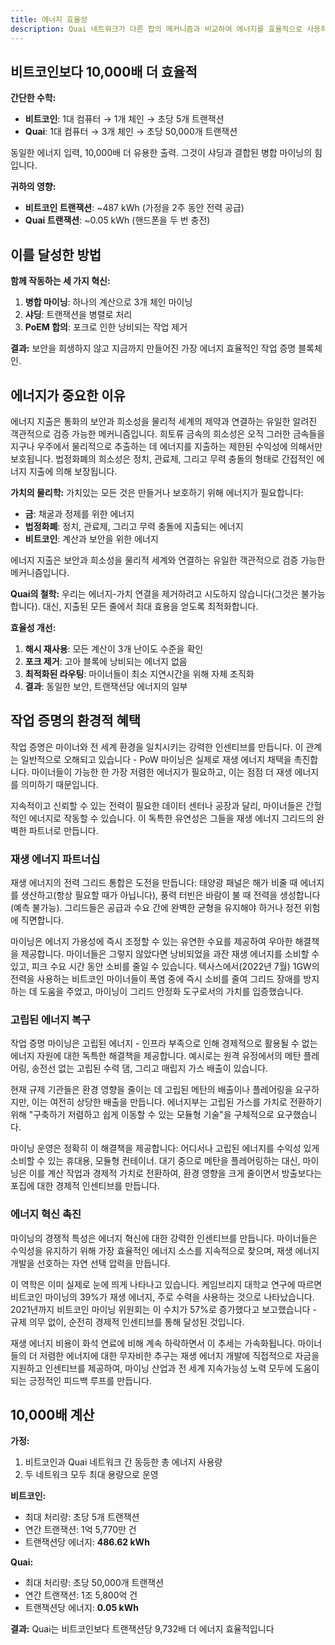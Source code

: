 ```yaml
---
title: 에너지 효율성
description: Quai 네트워크가 다른 합의 메커니즘과 비교하여 에너지를 효율적으로 사용하는 방법을 알아보세요.
---
```


## 비트코인보다 10,000배 더 효율적

**간단한 수학:**
- **비트코인**: 1대 컴퓨터 → 1개 체인 → 초당 5개 트랜잭션
- **Quai**: 1대 컴퓨터 → 3개 체인 → 초당 50,000개 트랜잭션

동일한 에너지 입력, 10,000배 더 유용한 출력. 그것이 샤딩과 결합된 병합 마이닝의 힘입니다.

**귀하의 영향:**
- **비트코인 트랜잭션**: ~487 kWh (가정을 2주 동안 전력 공급)
- **Quai 트랜잭션**: ~0.05 kWh (핸드폰을 두 번 충전)

## 이를 달성한 방법

**함께 작동하는 세 가지 혁신:**
1. **병합 마이닝**: 하나의 계산으로 3개 체인 마이닝
2. **샤딩**: 트랜잭션을 병렬로 처리
3. **PoEM 합의**: 포크로 인한 낭비되는 작업 제거

**결과:**
보안을 희생하지 않고 지금까지 만들어진 가장 에너지 효율적인 작업 증명 블록체인.

## 에너지가 중요한 이유

에너지 지출은 통화의 보안과 희소성을 물리적 세계의 제약과 연결하는 유일한 알려진 객관적으로 검증 가능한 메커니즘입니다. 희토류 금속의 희소성은 오직 그러한 금속들을 지구나 우주에서 물리적으로 추출하는 데 에너지를 지출하는 제한된 수익성에 의해서만 보호됩니다. 법정화폐의 희소성은 정치, 관료제, 그리고 무력 충돌의 형태로 간접적인 에너지 지출에 의해 보장됩니다.
     
**가치의 물리학:**
가치있는 모든 것은 만들거나 보호하기 위해 에너지가 필요합니다:
- **금**: 채굴과 정제를 위한 에너지
- **법정화폐**: 정치, 관료제, 그리고 무력 충돌에 지출되는 에너지
- **비트코인**: 계산과 보안을 위한 에너지

에너지 지출은 보안과 희소성을 물리적 세계와 연결하는 유일한 객관적으로 검증 가능한 메커니즘입니다.

**Quai의 철학:**
우리는 에너지-가치 연결을 제거하려고 시도하지 않습니다(그것은 불가능합니다). 대신, 지출된 모든 줄에서 최대 효용을 얻도록 최적화합니다.

**효율성 개선:**
1. **해시 재사용**: 모든 계산이 3개 난이도 수준을 확인
2. **포크 제거**: 고아 블록에 낭비되는 에너지 없음
3. **최적화된 라우팅**: 마이너들이 최소 지연시간을 위해 자체 조직화
4. **결과**: 동일한 보안, 트랜잭션당 에너지의 일부

## 작업 증명의 환경적 혜택

작업 증명은 마이너와 전 세계 환경을 일치시키는 강력한 인센티브를 만듭니다. 이 관계는 일반적으로 오해되고 있습니다 - PoW 마이닝은 실제로 재생 에너지 채택을 촉진합니다. 마이너들이 가능한 한 가장 저렴한 에너지가 필요하고, 이는 점점 더 재생 에너지를 의미하기 때문입니다.

지속적이고 신뢰할 수 있는 전력이 필요한 데이터 센터나 공장과 달리, 마이너들은 간헐적인 에너지로 작동할 수 있습니다. 이 독특한 유연성은 그들을 재생 에너지 그리드의 완벽한 파트너로 만듭니다.

### 재생 에너지 파트너십

재생 에너지의 전력 그리드 통합은 도전을 만듭니다: 태양광 패널은 해가 비줄 때 에너지를 생산하고(항상 필요할 때가 아닙니다), 풍력 터빈은 바람이 불 때 전력을 생성합니다(예측 불가능). 그리드들은 공급과 수요 간에 완벽한 균형을 유지해야 하거나 정전 위험에 직면합니다.

마이닝은 에너지 가용성에 즉시 조정할 수 있는 유연한 수요를 제공하여 우아한 해결책을 제공합니다. 마이너들은 그렇지 않았다면 낭비되었을 과잔 재생 에너지를 소비할 수 있고, 피크 수요 시간 동안 소비를 줄일 수 있습니다. 텍사스에서(2022년 7월) 1GW의 전력을 사용하는 비트코인 마이너들이 폭염 중에 즉시 소비를 줄여 그리드 장애를 방지하는 데 도움을 주었고, 마이닝이 그리드 안정화 도구로서의 가치를 입증했습니다.

### 고립된 에너지 복구

작업 증명 마이닝은 고립된 에너지 - 인프라 부족으로 인해 경제적으로 활용될 수 없는 에너지 자원에 대한 독특한 해결책을 제공합니다. 예시로는 원격 유정에서의 메탄 플레어링, 송전선 없는 고립된 수력 댐, 그리고 매립지 가스 배출이 있습니다.

현재 규제 기관들은 환경 영향을 줄이는 데 고립된 메탄의 배출이나 플레어링을 요구하지만, 이는 여전히 상당한 배출을 만듭니다. 에너지부는 고립된 가스를 가치로 전환하기 위해 "구축하기 저렴하고 쉽게 이동할 수 있는 모듈형 기술"을 구체적으로 요구했습니다.

마이닝 운영은 정확히 이 해결책을 제공합니다: 어디서나 고립된 에너지를 수익성 있게 소비할 수 있는 휴대용, 모듈형 컨테이너. 대기 중으로 메탄을 플레어링하는 대신, 마이닝은 이를 계산 작업과 경제적 가치로 전환하여, 환경 영향을 크게 줄이면서 방출보다는 포집에 대한 경제적 인센티브를 만듭니다.

### 에너지 혁신 촉진

마이닝의 경쟁적 특성은 에너지 혁신에 대한 강력한 인센티브를 만듭니다. 마이너들은 수익성을 유지하기 위해 가장 효율적인 에너지 소스를 지속적으로 찾으며, 재생 에너지 개발을 선호하는 자연 선택 압력을 만듭니다.

이 역학은 이미 실제로 눈에 띄게 나타나고 있습니다. 케임브리지 대학교 연구에 따르면 비트코인 마이닝의 39%가 재생 에너지, 주로 수력을 사용하는 것으로 나타났습니다. 2021년까지 비트코인 마이닝 위원회는 이 수치가 57%로 증가했다고 보고했습니다 - 규제 의무 없이, 순전히 경제적 인센티브를 통해 달성된 것입니다.

재생 에너지 비용이 화석 연료에 비해 계속 하락하면서 이 추세는 가속화됩니다. 마이너들의 더 저렴한 에너지에 대한 무자비한 추구는 재생 에너지 개발에 직접적으로 자금을 지원하고 인센티브를 제공하여, 마이닝 산업과 전 세계 지속가능성 노력 모두에 도움이 되는 긍정적인 피드백 루프를 만듭니다.

## 10,000배 계산

**가정:**
1. 비트코인과 Quai 네트워크 간 동등한 총 에너지 사용량
2. 두 네트워크 모두 최대 용량으로 운영

**비트코인:**
- 최대 처리량: 초당 5개 트랜잭션
- 연간 트랜잭션: 1억 5,770만 건
- 트랜잭션당 에너지: **486.62 kWh**

**Quai:**
- 최대 처리량: 초당 50,000개 트랜잭션
- 연간 트랜잭션: 1조 5,800억 건
- 트랜잭션당 에너지: **0.05 kWh**

**결과:** Quai는 비트코인보다 트랜잭션당 9,732배 더 에너지 효율적입니다